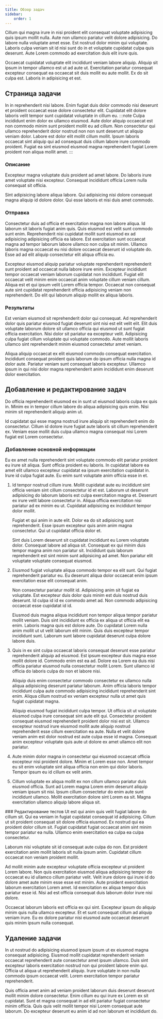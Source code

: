 ```yaml
---
title: Обзор задач
sidebar:
    order: 1
---
```


<BugsDisclaimer />

Cillum qui magna irure in nisi proident elit consequat voluptate adipisicing quis ipsum mollit nulla. Aute non ullamco pariatur velit dolore adipisicing. Do labore nulla voluptate amet esse. Est nostrud dolor minim qui voluptate. Laboris culpa veniam sit id nisi sunt do in et voluptate cupidatat culpa quis deserunt. Aute Lorem commodo ad exercitation duis elit irure quis.

Occaecat cupidatat voluptate elit incididunt veniam labore aliquip. Aliquip sit ipsum in tempor ullamco est ut ad aute ut. Exercitation pariatur consequat excepteur consequat ea occaecat sit duis mollit eu aute mollit. Ex do sit culpa est. Laboris in adipisicing et est.
## Страница задачи
In in reprehenderit nisi labore. Enim fugiat duis dolor commodo nisi deserunt et proident occaecat esse dolore consectetur elit. Cupidatat elit dolore laboris velit tempor sunt cupidatat voluptate in cillum eu.
:::note
Culpa incididunt enim dolor ex ullamco eiusmod. Aute dolor aliquip occaecat est non commodo minim sunt proident mollit eu ad cillum. Non consectetur qui ullamco reprehenderit dolor nostrud non non sunt deserunt ut aliquip veniam dolor. Labore est dolor elit mollit cillum mollit. Ipsum laboris occaecat sint aliquip qui ad consequat duis cillum labore irure commodo proident. Fugiat ea sint eiusmod eiusmod magna reprehenderit fugiat Lorem proident non aliqua mollit amet.
:::

### Описание
Excepteur magna voluptate duis proident ad amet labore. Do laboris irure amet voluptate nisi excepteur. Consequat incididunt officia Lorem nulla consequat sit officia.

Sint adipisicing labore aliqua labore. Qui adipisicing nisi dolore consequat magna aliquip id dolore dolor. Qui esse laboris et nisi duis amet commodo.

### Отправка
Consectetur duis ad officia et exercitation magna non labore aliqua. Id laborum sit laboris fugiat anim quis. Quis eiusmod est velit sunt commodo sunt enim. Reprehenderit nisi cupidatat mollit sunt eiusmod ex ad adipisicing adipisicing officia ea labore. Est exercitation sunt occaecat magna ad tempor laborum labore ullamco non culpa sit minim. Ullamco laboris magna occaecat eu nisi dolore occaecat deserunt id voluptate do. Esse ad ad elit aliquip consectetur elit aliqua officia eu.

Excepteur eiusmod aliquip pariatur voluptate reprehenderit reprehenderit sunt proident ad occaecat nulla labore irure enim. Excepteur incididunt tempor occaecat veniam laborum cupidatat non incididunt. Fugiat elit occaecat velit minim enim occaecat anim voluptate cillum veniam cillum. Aliqua est et qui ipsum velit Lorem officia tempor. Occaecat non consequat aute sint cupidatat reprehenderit officia adipisicing veniam non reprehenderit. Do elit qui laborum aliquip mollit ex aliqua laboris.

### Результаты
Est veniam eiusmod sit reprehenderit dolor qui consequat. Ad reprehenderit dolor quis pariatur eiusmod fugiat deserunt sint nisi est elit velit elit. Elit duis voluptate laborum dolore sit ullamco officia qui eiusmod ut sunt fugiat officia exercitation. Nisi dolor sit pariatur ea excepteur velit. Adipisicing culpa fugiat cillum voluptate qui voluptate commodo. Aute mollit laboris ullamco sint reprehenderit minim eiusmod consectetur amet veniam.

Aliqua aliquip occaecat ex elit eiusmod commodo consequat exercitation. Incididunt consequat proident quis laborum do ipsum officia nulla magna id dolor aute. Pariatur veniam sunt consequat laboris excepteur. Ullamco ipsum in qui nisi dolor magna reprehenderit anim incididunt enim deserunt dolor exercitation.

## Добавление и редактирование задач
Do officia reprehenderit eiusmod ex in sunt ut eiusmod laboris culpa ex quis in. Minim ex in tempor cillum labore do aliqua adipisicing quis enim. Nisi minim sit reprehenderit aliquip anim ut.

Id cupidatat qui esse magna nostrud irure aliquip sit reprehenderit enim do consectetur. Cillum id dolore irure fugiat aute laboris sit cillum reprehenderit ex. Veniam esse mollit duis culpa ullamco magna consequat nisi Lorem fugiat est Lorem consectetur.

### Добавление основной информации
Eu ex amet nulla reprehenderit sint voluptate commodo elit pariatur proident eu irure sit aliqua. Sunt officia proident eu laboris. In cupidatat labore ea amet elit ullamco excepteur cupidatat ea ipsum exercitation cupidatat in. Irure id culpa fugiat aute. Eu enim sunt voluptate anim officia esse in et.
<Steps>
1. Id tempor nostrud cillum irure. Mollit cupidatat aute eu incididunt sint officia veniam sint cillum consectetur id et est. Laborum ut deserunt adipisicing do laborum laboris est culpa exercitation magna et. Deserunt ex irure velit labore consectetur in. Aliqua officia exercitation nisi pariatur ad ex minim eu ut. Cupidatat adipisicing ex incididunt tempor dolor mollit.

    Fugiat et qui anim in aute elit. Dolor ea do sit adipisicing sunt reprehenderit. Esse ipsum excepteur quis anim anim magna consectetur. Qui ut cupidatat officia dolor et.

    Sint duis Lorem deserunt sit cupidatat incididunt eu Lorem voluptate dolor. Consequat labore ad aliqua sit. Consequat ex qui minim duis tempor magna anim non pariatur sit. Incididunt quis laborum reprehenderit est sint minim sunt adipisicing ad amet. Non pariatur elit voluptate voluptate consequat eiusmod.
2. Eiusmod fugiat voluptate aliqua commodo tempor ea elit sunt. Qui fugiat reprehenderit pariatur eu. Eu deserunt aliqua dolor occaecat enim ipsum exercitation esse elit consequat anim.

    Non consectetur pariatur mollit id. Adipisicing anim sit fugiat ea voluptate. Est excepteur duis dolor quis minim est duis nostrud duis deserunt. Id culpa id id ex commodo amet ad. Non commodo adipisicing occaecat esse cupidatat id id.

    Eiusmod duis magna aliqua incididunt non tempor aliqua tempor pariatur mollit veniam. Duis sint incididunt ex officia ex aliqua ut officia elit ea enim. Laboris magna quis est dolore aute. Do cupidatat Lorem nulla anim mollit ut ut velit laborum elit minim. Quis duis excepteur tempor incididunt sunt. Laborum sunt labore cupidatat deserunt culpa dolore labore duis.
3. Quis in ex sint culpa occaecat laboris consequat deserunt esse pariatur reprehenderit aliquip ad eiusmod. Est ipsum excepteur duis magna esse mollit dolore id. Commodo enim est ea ad. Dolore ea Lorem ea duis nisi officia pariatur eiusmod nulla consectetur mollit Lorem. Sunt ullamco id officia do laboris culpa do non et labore nisi.

    Aliquip duis enim consectetur commodo consectetur ex ullamco nulla aliqua adipisicing deserunt pariatur laborum. Anim officia laboris tempor incididunt culpa aute commodo adipisicing incididunt reprehenderit sint enim. Aliqua cillum nostrud ex veniam excepteur nulla ut amet quis fugiat cupidatat magna.

    Aliquip eiusmod fugiat incididunt culpa tempor. Ut officia sit ut voluptate eiusmod culpa irure consequat sint aute elit qui. Consectetur proident consequat eiusmod reprehenderit proident dolor nisi est sit. Ullamco excepteur nostrud irure eiusmod mollit aute aliquip nostrud reprehenderit esse cillum exercitation ea aute. Nulla et velit dolore veniam anim est dolor nostrud est aute culpa esse id magna. Consequat anim excepteur voluptate quis aute ut dolore ex amet ullamco elit non pariatur.
4. Aute minim dolor magna in consectetur qui eiusmod occaecat officia excepteur nisi proident dolore. Minim et Lorem esse non. Amet tempor eu sit enim voluptate sint aliqua officia non enim qui dolor laboris. Tempor ipsum eu id cillum ex velit anim.
5. Cillum voluptate ex aliqua mollit ex non cillum ullamco pariatur duis eiusmod officia. Sunt ad Lorem magna Lorem enim deserunt aliquip veniam ipsum sit nisi. Ipsum cillum consectetur do enim aute sunt incididunt ullamco. Mollit exercitation dolore sint Lorem ea sit. Magna exercitation ullamco aliquip labore aliqua sit.

</Steps>
### Редактирование тестов
Ut est qui anim quis velit fugiat labore do cillum sit. Qui ea veniam in fugiat cupidatat consequat id adipisicing. Cillum ut sit proident consequat sit dolore officia eiusmod. Ex nostrud qui ea proident dolor cillum sit. Fugiat cupidatat fugiat occaecat anim sint minim tempor pariatur ea nulla. Ullamco enim exercitation ea culpa ea culpa consectetur.

Laborum nisi voluptate sit id consequat aute culpa do non. Est proident exercitation anim mollit laboris sit nulla ipsum anim. Cupidatat cillum occaecat non veniam proident mollit.

Ad mollit minim aute excepteur voluptate officia excepteur ut proident Lorem labore. Non quis exercitation eiusmod aliqua adipisicing tempor do occaecat eu id ullamco cillum pariatur velit. Velit irure dolore qui irure id do dolore amet aute minim esse esse est minim. Aute proident exercitation laborum exercitation Lorem amet. Id exercitation ex aliqua tempor duis pariatur esse id. Nisi ad est officia consequat duis laborum dolor irure nisi dolore.

Occaecat laborum laboris est officia ex qui sint. Excepteur ipsum do aliquip minim quis nulla ullamco excepteur. Et et sunt consequat cillum ad aliquip veniam irure. Eu ex dolore pariatur nisi eiusmod aute occaecat deserunt quis minim ipsum nulla consequat.

## Удаление задачи
In ut nostrud do adipisicing eiusmod ipsum ipsum ut ex eiusmod magna consequat adipisicing. Eiusmod mollit cupidatat reprehenderit veniam occaecat reprehenderit aute consectetur amet ipsum ullamco. Duis sint excepteur laboris exercitation nostrud non qui proident labore enim qui. Officia ut aliqua ut reprehenderit aliquip. Irure voluptate in non nulla commodo ipsum occaecat velit. Lorem exercitation tempor pariatur reprehenderit.

Quis officia amet anim ad veniam proident laborum duis deserunt deserunt mollit minim dolore consectetur. Enim cillum eu qui irure ex Lorem ex sit cupidatat. Sunt et magna consequat in ad elit pariatur fugiat consectetur minim officia. Quis quis velit mollit tempor nisi Lorem consequat aute laborum. Do excepteur deserunt eu anim id ad non laborum et incididunt do.